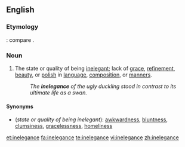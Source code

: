 ==English==

===Etymology===
{{etyl|la}} {{lena}} {{term|inelegantia}}: compare {{etyl|fr|-}} {{term|inélégance|lang=fr}}.

===Noun===
{{en-noun|-|s}}

# The state or quality of being [[inelegant]]; lack of [[grace]], [[refinement]], [[beauty]], or [[polish]] in [[language]], [[composition]], or [[manners]].
#:''The '''inelegance''' of the ugly duckling stood in contrast to its ultimate life as a swan.''

====Synonyms====
*(''state or quality of being inelegant''): [[awkwardness]], [[bluntness]], [[clumsiness]], [[gracelessness]], [[homeliness]]

[[et:inelegance]]
[[fa:inelegance]]
[[te:inelegance]]
[[vi:inelegance]]
[[zh:inelegance]]